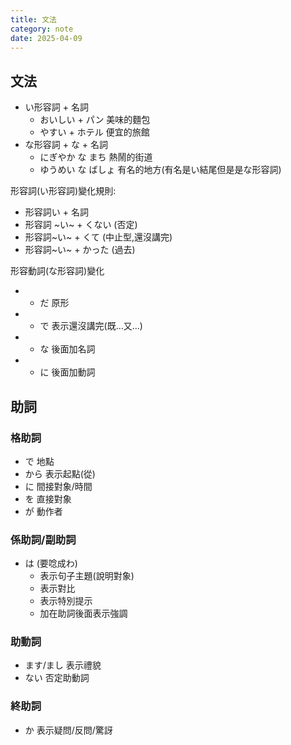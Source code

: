 ```yaml
---
title: 文法
category: note
date: 2025-04-09
---
```


## 文法
- い形容詞 + 名詞
	- おいしい + パン 美味的麵包
	- やすい + ホテル 便宜的旅館
- な形容詞 + な + 名詞
	- にぎやか な まち 熱鬧的街道
	- ゆうめい な ばしょ 有名的地方(有名是い結尾但是是な形容詞)

形容詞(い形容詞)變化規則:
- 形容詞い + 名詞
- 形容詞 ~い~ + くない (否定)
- 形容詞~い~ + くて (中止型,還沒講完)
- 形容詞~い~ + かった (過去) 

形容動詞(な形容詞)變化
- + だ 原形
- + で 表示還沒講完(既...又...)
- + な 後面加名詞
- + に 後面加動詞

## 助詞
### 格助詞
- で 地點
- から 表示起點(從)
- に 間接對象/時間
- を 直接對象
- が 動作者

### 係助詞/副助詞
- は (要唸成わ)
	- 表示句子主題(說明對象)
	- 表示對比
	- 表示特別提示
	- 加在助詞後面表示強調

### 助動詞
- ます/まし 表示禮貌
- ない 否定助動詞

### 終助詞
- か 表示疑問/反問/驚訝